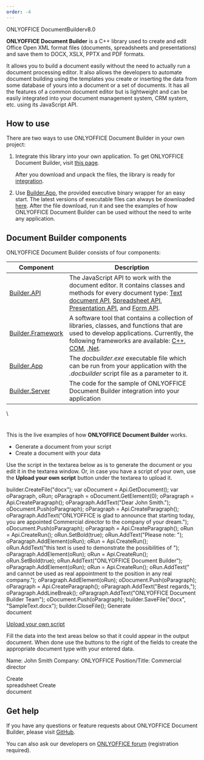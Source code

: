 ```yaml
---
order: -4
---
```

ONLYOFFICE DocumentBuilderv8.0

**ONLYOFFICE Document Builder** is a C++ library used to create and edit Office Open XML format files (documents, spreadsheets and presentations) and save them to DOCX, XSLX, PPTX and PDF formats.

It allows you to build a document easily without the need to actually run a document processing editor. It also allows the developers to automate document building using the templates you create or inserting the data from some database of yours into a document or a set of documents. It has all the features of a common document editor but is lightweight and can be easily integrated into your document management system, CRM system, etc. using its JavaScript API.

## How to use

There are two ways to use ONLYOFFICE Document Builder in your own project:

1. Integrate this library into your own application. To get ONLYOFFICE Document Builder, visit [this page](/docbuilder/getbuilder).

   After you download and unpack the files, the library is ready for [integration](/docbuilder/framework).

2. Use [Builder.App](/docbuilder/integrationapi/default), the provided executive binary wrapper for an easy start. The latest versions of executable files can always be downloaded [here](https://www.onlyoffice.com/document-builder.aspx?from=api). After the file download, run it and see the examples of how ONLYOFFICE Document Builder can be used without the need to write any application.

## Document Builder components

ONLYOFFICE Document Builder consists of four components:

| Component                                                | Description                                                                                                                                                                                                                                                                                          |
| -------------------------------------------------------- | ---------------------------------------------------------------------------------------------------------------------------------------------------------------------------------------------------------------------------------------------------------------------------------------------------- |
| [Builder.API](/docbuilder/gettingstarted)                | The JavaScript API to work with the document editor. It contains classes and methods for every document type: [Text document API](/docbuilder/textdocumentapi), [Spreadsheet API](/docbuilder/spreadsheetapi), [Presentation API](/docbuilder/presentationapi), and [Form API](/docbuilder/formapi). |
| [Builder.Framework](/docbuilder/framework)               | A software tool that contains a collection of libraries, classes, and functions that are used to develop applications. Currently, the following frameworks are available: [C++](/docbuilder/integrationapi/c), [COM](/docbuilder/integrationapi/com), [.Net](/docbuilder/integrationapi/net).        |
| [Builder.App](/docbuilder/integrationapi/default)        | The *docbuilder.exe* executable file which can be run from your application with the *.docbuilder* script file as a parameter to it.                                                                                                                                                                 |
| [Builder.Server](/docbuilder/integratingdocumentbuilder) | The code for the sample of ONLYOFFICE Document Builder integration into your application                                                                                                                                                                                                             |

\


#

This is the live examples of how **ONLYOFFICE Document Builder** works.

* Generate a document from your script
* Create a document with your data

Use the script in the textarea below as is to generate the document or you edit it in the textarea window. Or, in case you have a script of your own, use the **Upload your own script** button under the textarea to upload it.

builder.CreateFile("docx");
var oDocument = Api.GetDocument();
var oParagraph, oRun;
oParagraph = oDocument.GetElement(0);
oParagraph = Api.CreateParagraph();
oParagraph.AddText("Dear John Smith.");
oDocument.Push(oParagraph);
oParagraph = Api.CreateParagraph();
oParagraph.AddText("ONLYOFFICE is glad to announce that starting today, you are appointed Commercial director to the company of your dream.");
oDocument.Push(oParagraph);
oParagraph = Api.CreateParagraph();
oRun = Api.CreateRun();
oRun.SetBold(true);
oRun.AddText("Please note: ");
oParagraph.AddElement(oRun);
oRun = Api.CreateRun();
oRun.AddText("this text is used to demonstrate the possibilities of ");
oParagraph.AddElement(oRun);
oRun = Api.CreateRun();
oRun.SetBold(true);
oRun.AddText("ONLYOFFICE Document Builder");
oParagraph.AddElement(oRun);
oRun = Api.CreateRun();
oRun.AddText(" and cannot be used as real appointment to the position in any real company.");
oParagraph.AddElement(oRun);
oDocument.Push(oParagraph);
oParagraph = Api.CreateParagraph();
oParagraph.AddText("Best regards,");
oParagraph.AddLineBreak();
oParagraph.AddText("ONLYOFFICE Document Builder Team");
oDocument.Push(oParagraph);
builder.SaveFile("docx", "SampleText.docx");
builder.CloseFile(); Generate\
document

[Upload your own script]()

Fill the data into the text areas below so that it could appear in the output document. When done use the buttons to the right of the fields to create the appropriate document type with your entered data.

Name: John Smith Company: ONLYOFFICE Position/Title: Commercial director

Create\
spreadsheet Create\
document

## Get help

If you have any questions or feature requests about ONLYOFFICE Document Builder, please visit [GitHub](https://github.com/ONLYOFFICE/DocumentBuilder/issues).

You can also ask our developers on [ONLYOFFICE forum](https://forum.onlyoffice.com/c/document-builder/37) (registration required).
